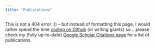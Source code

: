 ```yaml
---
title: "Publications"
---
```


This is not a 404 error :)) -- but instead of formatting this page, I would rather spend the time [coding on Github](https://github.com/Bohdan-Khomtchouk) (or writing grants) so... please check my (fully up-to-date) [Google Scholar Citations page](https://scholar.google.com/citations?hl=en&user=pa6Zh9QAAAAJ&view_op=list_works&sortby=pubdate) for a list of publications.
